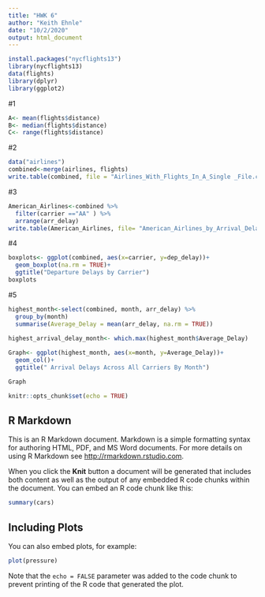 ```yaml
---
title: "HWK 6"
author: "Keith Ehnle"
date: "10/2/2020"
output: html_document
---
```


```r

install.packages("nycflights13")
library(nycflights13)
data(flights)
library(dplyr)
library(ggplot2)

```

#1
```r

A<- mean(flights$distance)
B<- median(flights$distance)
C<- range(flights$distance)

```

#2
```r

data("airlines")
combined<-merge(airlines, flights)
write.table(combined, file = "Airlines_With_Flights_In_A_Single _File.csv")

```

#3
```r

American_Airlines<-combined %>% 
  filter(carrier =="AA" ) %>% 
  arrange(arr_delay)
write.table(American_Airlines, file= "American_Airlines_by_Arrival_Delay.csv")

```

#4
```r

boxplots<- ggplot(combined, aes(x=carrier, y=dep_delay))+
  geom_boxplot(na.rm = TRUE)+
  ggtitle("Departure Delays by Carrier")
boxplots

```

#5
```r

highest_month<-select(combined, month, arr_delay) %>%
  group_by(month)
  summarise(Average_Delay = mean(arr_delay, na.rm = TRUE))
  
highest_arrival_delay_month<- which.max(highest_month$Average_Delay)

Graph<- ggplot(highest_month, aes(x=month, y=Average_Delay))+
  geom_col()+
  ggtitle(" Arrival Delays Across All Carriers By Month")

Graph

```





```r
knitr::opts_chunk$set(echo = TRUE)
```

## R Markdown

This is an R Markdown document. Markdown is a simple formatting syntax for authoring HTML, PDF, and MS Word documents. For more details on using R Markdown see <http://rmarkdown.rstudio.com>.

When you click the **Knit** button a document will be generated that includes both content as well as the output of any embedded R code chunks within the document. You can embed an R code chunk like this:

```r
summary(cars)
```

## Including Plots

You can also embed plots, for example:

```r
plot(pressure)
```

Note that the `echo = FALSE` parameter was added to the code chunk to prevent printing of the R code that generated the plot.
